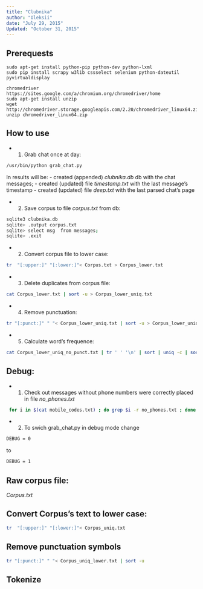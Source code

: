 ```yaml
---
title: "Clubnika"
author: "Oleksii"
date: "July 29, 2015"
Updated: "October 31, 2015"
---
```


## Prerequests

    sudo apt-get install python-pip python-dev python-lxml
    sudo pip install scrapy w3lib cssselect selenium python-dateutil pyvirtualdisplay
    
    chromedriver
    https://sites.google.com/a/chromium.org/chromedriver/home
    sudo apt-get install unzip
    wget http://chromedriver.storage.googleapis.com/2.20/chromedriver_linux64.zip
    unzip chromedriver_linux64.zip
    

## How to use
* 1. Grab chat once at day:
```sh
/usr/bin/python grab_chat.py
```
In results will be:
  - created (appended) *clubnika.db* db with the chat messages;
  - created (updated) file *timestamp.txt* with the last message's timestamp
  - created (updated) file *deep.txt* with the last parsed chat's page

* 2. Save corpus to file *corpus.txt* from db:
```sh
sqlite3 clubnika.db
sqlite> .output corpus.txt
sqlite> select msg  from messages;
sqlite> .exit
```

* 2. Convert corpus file to lower case:
```sh
tr  "[:upper:]" "[:lower:]"< Corpus.txt > Corpus_lower.txt
```

* 3. Delete duplicates from corpus file:
```sh
cat Corpus_lower.txt | sort -u > Corpus_lower_uniq.txt
```

* 4. Remove punctuation:
```sh
tr "[:punct:]" " "< Corpus_lower_uniq.txt | sort -u > Corpus_lower_uniq_no_punct.txt
```

* 5. Calculate word's frequence:
```sh
cat Corpus_lower_uniq_no_punct.txt | tr ' ' '\n' | sort | uniq -c | sort -nr | head -20
```


## Debug: 
* 1. Check out messages without phone numbers were correctly placed in file *no_phones.txt*
```sh
 for i in $(cat mobile_codes.txt) ; do grep $i -r no_phones.txt ; done > del.txt
```
* 2. To swich grab_chat.py in debug mode change 
```sh
DEBUG = 0
```
to 
```sh
DEBUG = 1
```
## Raw corpus file:  
*Corpus.txt*

## Convert Corpus's text to lower case:
```sh
tr  "[:upper:]" "[:lower:]"< Corpus_uniq.txt
```

## Remove punctuation symbols
```sh
tr "[:punct:]" " "< Corpus_uniq_lower.txt | sort -u
```

## Tokenize
```sh

```
